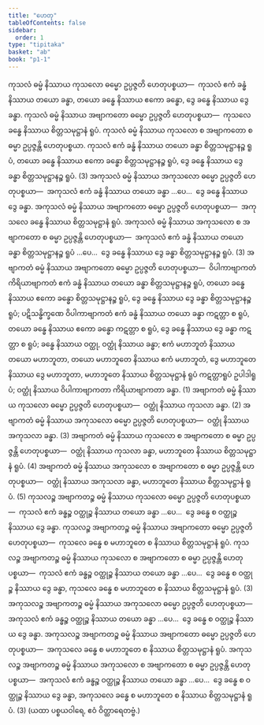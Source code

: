 ```yaml
---
title: "ဟေတု"
tableOfContents: false
sidebar:
  order: 1
type: "tipitaka"
basket: "ab"
book: "p1-1"
---
```



<DynamicBreadcrumb />

<Division number="193" book="p1-1" e="ch" v="36" p="57">

<Paragraph number="668" book="p1-1">
ကုသလံ ဓမ္မံ နိဿာယ ကုသလော ဓမ္မော ဥပ္ပဇ္ဇတိ ဟေတုပစ္စယာ—  ကုသလံ ဧကံ ခန္ဓံ နိဿာယ တယော ခန္ဓာ, တယော ခန္ဓေ နိဿာယ ဧကော ခန္ဓော, ဒွေ ခန္ဓေ နိဿာယ ဒွေ ခန္ဓာ. ကုသလံ ဓမ္မံ နိဿာယ အဗျာကတော ဓမ္မော ဥပ္ပဇ္ဇတိ ဟေတုပစ္စယာ—  ကုသလေ ခန္ဓေ နိဿာယ စိတ္တသမုဋ္ဌာနံ ရူပံ. ကုသလံ ဓမ္မံ နိဿာယ ကုသလော စ အဗျာကတော စ ဓမ္မာ ဥပ္ပဇ္ဇန္တိ ဟေတုပစ္စယာ. ကုသလံ ဧကံ ခန္ဓံ နိဿာယ တယော ခန္ဓာ စိတ္တသမုဋ္ဌာနဉ္စ ရူပံ, တယော ခန္ဓေ နိဿာယ ဧကော ခန္ဓော စိတ္တသမုဋ္ဌာနဉ္စ ရူပံ, ဒွေ ခန္ဓေ နိဿာယ ဒွေ ခန္ဓာ စိတ္တသမုဋ္ဌာနဉ္စ ရူပံ. (3)
</Paragraph>

</Division>
<Division number="194" book="p1-1" e="ch" v="36" p="57">

<Paragraph number="669" book="p1-1">
အကုသလံ ဓမ္မံ နိဿာယ အကုသလော ဓမ္မော ဥပ္ပဇ္ဇတိ ဟေတုပစ္စယာ—  အကုသလံ ဧကံ ခန္ဓံ နိဿာယ တယော ခန္ဓာ …ပေ…  ဒွေ ခန္ဓေ နိဿာယ ဒွေ ခန္ဓာ. အကုသလံ ဓမ္မံ နိဿာယ အဗျာကတော ဓမ္မော ဥပ္ပဇ္ဇတိ ဟေတုပစ္စယာ—  အကုသလေ ခန္ဓေ နိဿာယ စိတ္တသမုဋ္ဌာနံ ရူပံ. အကုသလံ ဓမ္မံ နိဿာယ အကုသလော စ အဗျာကတော စ ဓမ္မာ ဥပ္ပဇ္ဇန္တိ ဟေတုပစ္စယာ—  အကုသလံ ဧကံ ခန္ဓံ နိဿာယ တယော ခန္ဓာ စိတ္တသမုဋ္ဌာနဉ္စ ရူပံ …ပေ…  ဒွေ ခန္ဓေ နိဿာယ ဒွေ ခန္ဓာ စိတ္တသမုဋ္ဌာနဉ္စ ရူပံ. (3)
</Paragraph>

</Division>
<Division number="195" book="p1-1" e="ch" v="36" p="58">

<Paragraph number="670" book="p1-1">
အဗျာကတံ ဓမ္မံ နိဿာယ အဗျာကတော ဓမ္မော ဥပ္ပဇ္ဇတိ ဟေတုပစ္စယာ—  ဝိပါကာဗျာကတံ ကိရိယာဗျာကတံ ဧကံ ခန္ဓံ နိဿာယ တယော ခန္ဓာ စိတ္တသမုဋ္ဌာနဉ္စ ရူပံ, တယော ခန္ဓေ နိဿာယ ဧကော ခန္ဓော စိတ္တသမုဋ္ဌာနဉ္စ ရူပံ, ဒွေ ခန္ဓေ နိဿာယ ဒွေ ခန္ဓာ စိတ္တသမုဋ္ဌာနဉ္စ ရူပံ; ပဋိသန္ဓိက္ခဏေ ဝိပါကာဗျာကတံ ဧကံ ခန္ဓံ နိဿာယ တယော ခန္ဓာ ကဋတ္တာ စ ရူပံ, တယော ခန္ဓေ နိဿာယ ဧကော ခန္ဓော ကဋတ္တာ စ ရူပံ, ဒွေ ခန္ဓေ နိဿာယ ဒွေ ခန္ဓာ ကဋတ္တာ စ ရူပံ; ခန္ဓေ နိဿာယ ဝတ္ထု, ဝတ္ထုံ နိဿာယ ခန္ဓာ; ဧကံ မဟာဘူတံ နိဿာယ တယော မဟာဘူတာ, တယော မဟာဘူတေ နိဿာယ ဧကံ မဟာဘူတံ, ဒွေ မဟာဘူတေ နိဿာယ ဒွေ မဟာဘူတာ, မဟာဘူတေ နိဿာယ စိတ္တသမုဋ္ဌာနံ ရူပံ ကဋတ္တာရူပံ ဥပါဒါရူပံ; ဝတ္ထုံ နိဿာယ ဝိပါကာဗျာကတာ ကိရိယာဗျာကတာ ခန္ဓာ. (1)
</Paragraph>

<Paragraph number="671" book="p1-1">
အဗျာကတံ ဓမ္မံ နိဿာယ ကုသလော ဓမ္မော ဥပ္ပဇ္ဇတိ ဟေတုပစ္စယာ—  ဝတ္ထုံ နိဿာယ ကုသလာ ခန္ဓာ. (2)
</Paragraph>

<Paragraph number="672" book="p1-1">
အဗျာကတံ ဓမ္မံ နိဿာယ အကုသလော ဓမ္မော ဥပ္ပဇ္ဇတိ ဟေတုပစ္စယာ—  ဝတ္ထုံ နိဿာယ အကုသလာ ခန္ဓာ. (3)
</Paragraph>

<Paragraph number="673" book="p1-1">
အဗျာကတံ ဓမ္မံ နိဿာယ ကုသလော စ အဗျာကတော စ ဓမ္မာ ဥပ္ပဇ္ဇန္တိ ဟေတုပစ္စယာ—  ဝတ္ထုံ နိဿာယ ကုသလာ ခန္ဓာ, မဟာဘူတေ နိဿာယ စိတ္တသမုဋ္ဌာနံ ရူပံ. (4)
</Paragraph>

<Paragraph number="674" book="p1-1">
အဗျာကတံ ဓမ္မံ နိဿာယ အကုသလော စ အဗျာကတော စ ဓမ္မာ ဥပ္ပဇ္ဇန္တိ ဟေတုပစ္စယာ—  ဝတ္ထုံ နိဿာယ အကုသလာ ခန္ဓာ, မဟာဘူတေ နိဿာယ စိတ္တသမုဋ္ဌာနံ ရူပံ. (5)
</Paragraph>

</Division>
<Division number="196" book="p1-1" e="ch" v="36" p="58">

<Paragraph number="675" book="p1-1">
ကုသလဉ္စ အဗျာကတဉ္စ ဓမ္မံ နိဿာယ ကုသလော ဓမ္မော ဥပ္ပဇ္ဇတိ ဟေတုပစ္စယာ—  ကုသလံ ဧကံ ခန္ဓဉ္စ ဝတ္ထုဉ္စ နိဿာယ တယော ခန္ဓာ …ပေ…  ဒွေ ခန္ဓေ စ ဝတ္ထုဉ္စ နိဿာယ ဒွေ ခန္ဓာ. ကုသလဉ္စ အဗျာကတဉ္စ ဓမ္မံ နိဿာယ အဗျာကတော ဓမ္မော ဥပ္ပဇ္ဇတိ ဟေတုပစ္စယာ—  ကုသလေ ခန္ဓေ စ မဟာဘူတေ စ နိဿာယ စိတ္တသမုဋ္ဌာနံ ရူပံ. ကုသလဉ္စ အဗျာကတဉ္စ ဓမ္မံ နိဿာယ ကုသလော စ အဗျာကတော စ ဓမ္မာ ဥပ္ပဇ္ဇန္တိ ဟေတုပစ္စယာ—  ကုသလံ ဧကံ ခန္ဓဉ္စ ဝတ္ထုဉ္စ နိဿာယ တယော ခန္ဓာ …ပေ…  ဒွေ ခန္ဓေ စ ဝတ္ထုဉ္စ နိဿာယ ဒွေ ခန္ဓာ, ကုသလေ ခန္ဓေ စ မဟာဘူတေ စ နိဿာယ စိတ္တသမုဋ္ဌာနံ ရူပံ. (3)
</Paragraph>

<Paragraph number="676" book="p1-1">
အကုသလဉ္စ အဗျာကတဉ္စ ဓမ္မံ နိဿာယ အကုသလော ဓမ္မော ဥပ္ပဇ္ဇတိ ဟေတုပစ္စယာ—  အကုသလံ ဧကံ ခန္ဓဉ္စ ဝတ္ထုဉ္စ နိဿာယ တယော ခန္ဓာ …ပေ…  ဒွေ ခန္ဓေ စ ဝတ္ထုဉ္စ နိဿာယ ဒွေ ခန္ဓာ. အကုသလဉ္စ အဗျာကတဉ္စ ဓမ္မံ နိဿာယ အဗျာကတော ဓမ္မော ဥပ္ပဇ္ဇတိ ဟေတုပစ္စယာ—  အကုသလေ ခန္ဓေ စ မဟာဘူတေ စ နိဿာယ စိတ္တသမုဋ္ဌာနံ ရူပံ. အကုသလဉ္စ အဗျာကတဉ္စ ဓမ္မံ နိဿာယ အကုသလော စ အဗျာကတော စ ဓမ္မာ ဥပ္ပဇ္ဇန္တိ ဟေတုပစ္စယာ—  အကုသလံ ဧကံ ခန္ဓဉ္စ ဝတ္ထုဉ္စ နိဿာယ တယော ခန္ဓာ …ပေ…  ဒွေ ခန္ဓေ စ ဝတ္ထုဉ္စ နိဿာယ ဒွေ ခန္ဓာ, အကုသလေ ခန္ဓေ စ မဟာဘူတေ စ နိဿာယ စိတ္တသမုဋ္ဌာနံ ရူပံ. (3)

</Paragraph>
</Division>

<Paragraph number="677" type="center" book="p1-1">
(ယထာ ပစ္စယဝါရေ, ဧဝံ ဝိတ္ထာရေတဗ္ဗံ.)
</Paragraph>
